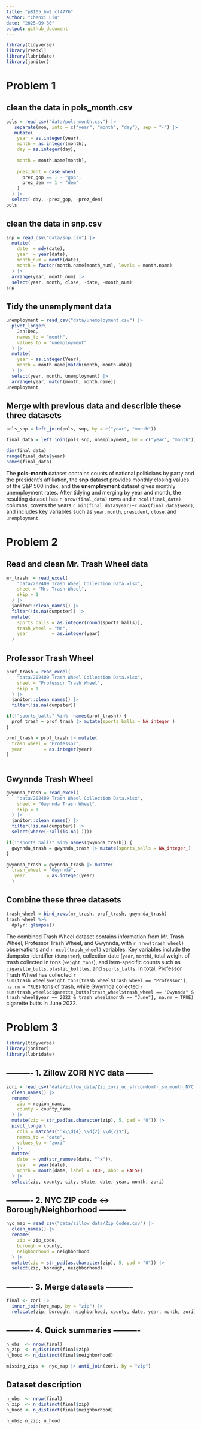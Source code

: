 ```yaml
---
title: "p8105_hw2_cl4776"
author: "Chenxi Liu"
date: "2025-09-30"
output: github_document
---
```


```r
library(tidyverse)
library(readxl)
library(lubridate)
library(janitor)
```

# Problem 1

## clean the data in pols_month.csv

```r
pols = read_csv("data/pols-month.csv") |> 
   separate(mon, into = c("year", "month", "day"), sep = "-") |>
   mutate(
    year = as.integer(year),
    month = as.integer(month),
    day = as.integer(day),
   
    month = month.name[month],
  
    president = case_when(
      prez_gop == 1 ~ "gop",
      prez_dem == 1 ~ "dem"
    )
  ) |>
  select(-day, -prez_gop, -prez_dem)
pols
```

## clean the data in snp.csv

```r
snp = read_csv("data/snp.csv") |>
  mutate(
    date  = mdy(date),
    year  = year(date),
    month_num = month(date),
    month = factor(month.name[month_num], levels = month.name) 
  ) |>
  arrange(year, month_num) |>
  select(year, month, close, -date, -month_num)
snp
```

## Tidy the unemplyment data

```r

unemployment = read_csv("data/unemployment.csv") |>
  pivot_longer(
    Jan:Dec, 
    names_to = "month", 
    values_to = "unemployment"
  ) |>
  mutate(
    year = as.integer(Year),
    month = month.name[match(month, month.abb)]
  ) |>
  select(year, month, unemployment) |>
  arrange(year, match(month, month.name))
unemployment
```

## Merge with previous data and describle these three datasets

```r
pols_snp = left_join(pols, snp, by = c("year", "month"))

final_data = left_join(pols_snp, unemployment, by = c("year", "month"))

dim(final_data)      
range(final_data$year)  
names(final_data)    
```
The **pols-month** dataset contains counts of national politicians by party and the president’s affiliation, the **snp** dataset provides monthly closing values of the S&P 500 index, and the **unemployment** dataset gives monthly unemployment rates. After tidying and merging by year and month, the resulting dataset has `r nrow(final_data)` rows and `r ncol(final_data)` columns, covers the years `r min(final_data$year)`–`r max(final_data$year)`, and includes key variables such as `year`, `month`, `president`, `close`, and `unemployment`.

# Problem 2


## Read and clean Mr. Trash Wheel data

```r


mr_trash  = read_excel(
    "data/202409 Trash Wheel Collection Data.xlsx",
    sheet = "Mr. Trash Wheel",
    skip = 1        
  ) |>
  janitor::clean_names() |>
  filter(!is.na(dumpster)) |>               
  mutate(
    sports_balls = as.integer(round(sports_balls)),
    trash_wheel = "Mr",
    year         = as.integer(year)    
  )
```
## Professor Trash Wheel

```r
prof_trash = read_excel(
    "data/202409 Trash Wheel Collection Data.xlsx",
    sheet = "Professor Trash Wheel",
    skip = 1
  ) |>
  janitor::clean_names() |>
  filter(!is.na(dumpster))

if(!"sports_balls" %in%  names(prof_trash)) {
  prof_trash = prof_trash |> mutate(sports_balls = NA_integer_)
}

prof_trash = prof_trash |> mutate(
  trash_wheel = "Professor",
  year        = as.integer(year)
)
                            

```

## Gwynnda Trash Wheel

```r
gwynnda_trash = read_excel(
    "data/202409 Trash Wheel Collection Data.xlsx",
    sheet = "Gwynnda Trash Wheel",
    skip = 1
  ) |>
  janitor::clean_names() |>
  filter(!is.na(dumpster)) |>
  select(where(~!all(is.na(.)))) 

if(!"sports_balls" %in% names(gwynnda_trash)) {
  gwynnda_trash = gwynnda_trash |> mutate(sports_balls = NA_integer_)
}

gwynnda_trash = gwynnda_trash |> mutate(
  trash_wheel = "Gwynnda",
   year        = as.integer(year) 
  )

```

## Combine these three datasets

```r
trash_wheel = bind_rows(mr_trash, prof_trash, gwynnda_trash)
trash_wheel %>%
  dplyr::glimpse()
```

The combined Trash Wheel dataset contains information from Mr. Trash Wheel, Professor Trash Wheel, and Gwynnda, with `r nrow(trash_wheel)` observations and `r ncol(trash_wheel)` variables. Key variables include the dumpster identifier (`dumpster`), collection date (`year`, `month`), total weight of trash collected in tons (`weight_tons`), and item-specific counts such as `cigarette_butts`, `plastic_bottles`, and `sports_balls`. In total, Professor Trash Wheel has collected `r sum(trash_wheel$weight_tons[trash_wheel$trash_wheel == "Professor"], na.rm = TRUE)` tons of trash, while Gwynnda collected `r sum(trash_wheel$cigarette_butts[trash_wheel$trash_wheel == "Gwynnda" & trash_wheel$year == 2022 & trash_wheel$month == "June"], na.rm = TRUE)` cigarette butts in June 2022.

# Problem 3

```r
library(tidyverse)
library(janitor)
library(lubridate)
```

## ---------- 1. Zillow ZORI NYC data ----------
```r
zori = read_csv("data/zillow_data/Zip_zori_uc_sfrcondomfr_sm_month_NYC.csv") |>
  clean_names() |>
  rename(
    zip = region_name,
    county = county_name
  ) |>
  mutate(zip = str_pad(as.character(zip), 5, pad = "0")) |>
  pivot_longer(
    cols = matches("^x\\d{4}_\\d{2}_\\d{2}$"),   
    names_to = "date",
    values_to = "zori"
  ) |>
  mutate(
    date  = ymd(str_remove(date, "^x")),  
    year  = year(date),
    month = month(date, label = TRUE, abbr = FALSE)
  ) |>
  select(zip, county, city, state, date, year, month, zori)

```

## ---------- 2. NYC ZIP code ↔ Borough/Neighborhood ----------
```r

nyc_map = read_csv("data/zillow_data/Zip Codes.csv") |>
  clean_names() |>
  rename(
    zip = zip_code,         
    borough = county,       
    neighborhood = neighborhood
  ) |>
  mutate(zip = str_pad(as.character(zip), 5, pad = "0")) |>
  select(zip, borough, neighborhood)

```

## ---------- 3. Merge datasets ----------
```r
final <- zori |>
  inner_join(nyc_map, by = "zip") |>
  relocate(zip, borough, neighborhood, county, date, year, month, zori)
```
## ---------- 4. Quick summaries ----------
```r
n_obs  <- nrow(final)
n_zip  <- n_distinct(final$zip)
n_hood <- n_distinct(final$neighborhood)

missing_zips <- nyc_map |> anti_join(zori, by = "zip")
```
## Dataset description

```r
n_obs  <- nrow(final)
n_zip  <- n_distinct(final$zip)
n_hood <- n_distinct(final$neighborhood)

n_obs; n_zip; n_hood
```

